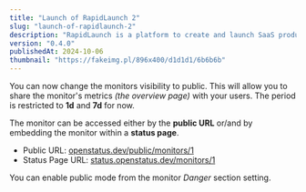 ```yaml
---
title: "Launch of RapidLaunch 2"
slug: "launch-of-rapidlaunch-2"
description: "RapidLaunch is a platform to create and launch SaaS products quickly."
version: "0.4.0"
publishedAt: 2024-10-06
thumbnail: "https://fakeimg.pl/896x400/d1d1d1/6b6b6b"
---
```


You can now change the monitors visibility to public. This will allow you to
share the monitor's metrics _(the overview page)_ with your users. The period is
restricted to **1d** and **7d** for now.

The monitor can be accessed either by the **public URL** or/and by embedding the
monitor within a **status page**.

- Public URL:
  [openstatus.dev/public/monitors/1](https://openstatus.dev/public/monitors/1)
- Status Page URL:
  [status.openstatus.dev/monitors/1](https://status.openstatus.dev/monitors/1)

You can enable public mode from the monitor _Danger_ section setting.
